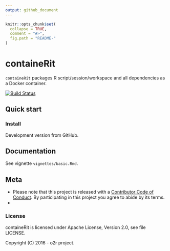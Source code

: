```yaml
---
output: github_document
---
```

<!-- README.md is generated from README.Rmd. Please edit that file -->

```r
knitr::opts_chunk$set(
  collapse = TRUE,
  comment = "#>",
  fig.path = "README-"
)
```

# containeRit

`containeRit` packages R script/session/workspace and all dependencies as a Docker container.

[![Build Status](https://travis-ci.org/o2r-project/containeRit.svg?branch=master)](https://travis-ci.org/o2r-project/containeRit)

## Quick start

### Install

Development version from GitHub.


## Documentation

See vignette `vignettes/basic.Rmd`.


## Meta

- Please note that this project is released with a [Contributor Code of Conduct](CONDUCT.md). By participating in this project you agree to abide by its terms.
- 

### License

containeRit is licensed under Apache License, Version 2.0, see file LICENSE.

Copyright (C) 2016 - o2r project.
